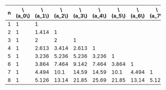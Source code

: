 <table>
 <thead>
  <tr>
   <th style={{ width: "80px" }}>
    n
   </th>
   <th style={{ width: "80px" }}>
    \(a_0\)
   </th>
   <th style={{ width: "80px" }}>
    \(a_1\)
   </th>
   <th style={{ width: "80px" }}>
    \(a_2\)
   </th>
   <th style={{ width: "80px" }}>
    \(a_3\)
   </th>
   <th style={{ width: "80px" }}>
    \(a_4\)
   </th>
   <th style={{ width: "80px" }}>
    \(a_5\)
   </th>
   <th style={{ width: "80px" }}>
    \(a_6\)
   </th>
   <th style={{ width: "80px" }}>
    \(a_7\)
   </th>
   <th style={{ width: "80px" }}>
    \(a_8\)
   </th>
  </tr>
 </thead>
 <tbody>
  <tr>
   <td style={{ textAlign: "right" }}>
    1
   </td>
   <td style={{ textAlign: "right" }}>
    1
   </td>
   <td style={{ textAlign: "right" }}>
    1
   </td>
   <td style={{ textAlign: "right" }}>
   </td>
   <td style={{ textAlign: "right" }}>
   </td>
   <td style={{ textAlign: "right" }}>
   </td>
   <td style={{ textAlign: "right" }}>
   </td>
   <td style={{ textAlign: "right" }}>
   </td>
   <td style={{ textAlign: "right" }}>
   </td>
   <td style={{ textAlign: "right" }}>
   </td>
  </tr>
  <tr>
   <td style={{ textAlign: "right" }}>
    2
   </td>
   <td style={{ textAlign: "right" }}>
    1
   </td>
   <td style={{ textAlign: "right" }}>
    1.414
   </td>
   <td style={{ textAlign: "right" }}>
    1
   </td>
   <td style={{ textAlign: "right" }}>
   </td>
   <td style={{ textAlign: "right" }}>
   </td>
   <td style={{ textAlign: "right" }}>
   </td>
   <td style={{ textAlign: "right" }}>
   </td>
   <td style={{ textAlign: "right" }}>
   </td>
   <td style={{ textAlign: "right" }}>
   </td>
  </tr>
  <tr>
   <td style={{ textAlign: "right" }}>
    3
   </td>
   <td style={{ textAlign: "right" }}>
    1
   </td>
   <td style={{ textAlign: "right" }}>
    2
   </td>
   <td style={{ textAlign: "right" }}>
    2
   </td>
   <td style={{ textAlign: "right" }}>
    1
   </td>
   <td style={{ textAlign: "right" }}>
   </td>
   <td style={{ textAlign: "right" }}>
   </td>
   <td style={{ textAlign: "right" }}>
   </td>
   <td style={{ textAlign: "right" }}>
   </td>
   <td style={{ textAlign: "right" }}>
   </td>
  </tr>
  <tr>
   <td style={{ textAlign: "right" }}>
    4
   </td>
   <td style={{ textAlign: "right" }}>
    1
   </td>
   <td style={{ textAlign: "right" }}>
    2.613
   </td>
   <td style={{ textAlign: "right" }}>
    3.414
   </td>
   <td style={{ textAlign: "right" }}>
    2.613
   </td>
   <td style={{ textAlign: "right" }}>
    1
   </td>
   <td style={{ textAlign: "right" }}>
   </td>
   <td style={{ textAlign: "right" }}>
   </td>
   <td style={{ textAlign: "right" }}>
   </td>
   <td style={{ textAlign: "right" }}>
   </td>
  </tr>
  <tr>
   <td style={{ textAlign: "right" }}>
    5
   </td>
   <td style={{ textAlign: "right" }}>
    1
   </td>
   <td style={{ textAlign: "right" }}>
    3.236
   </td>
   <td style={{ textAlign: "right" }}>
    5.236
   </td>
   <td style={{ textAlign: "right" }}>
    5.236
   </td>
   <td style={{ textAlign: "right" }}>
    3.236
   </td>
   <td style={{ textAlign: "right" }}>
    1
   </td>
   <td style={{ textAlign: "right" }}>
   </td>
   <td style={{ textAlign: "right" }}>
   </td>
   <td style={{ textAlign: "right" }}>
   </td>
  </tr>
  <tr>
   <td style={{ textAlign: "right" }}>
    6
   </td>
   <td style={{ textAlign: "right" }}>
    1
   </td>
   <td style={{ textAlign: "right" }}>
    3.864
   </td>
   <td style={{ textAlign: "right" }}>
    7.464
   </td>
   <td style={{ textAlign: "right" }}>
    9.142
   </td>
   <td style={{ textAlign: "right" }}>
    7.464
   </td>
   <td style={{ textAlign: "right" }}>
    3.864
   </td>
   <td style={{ textAlign: "right" }}>
    1
   </td>
   <td style={{ textAlign: "right" }}>
   </td>
   <td style={{ textAlign: "right" }}>
   </td>
  </tr>
  <tr>
   <td style={{ textAlign: "right" }}>
    7
   </td>
   <td style={{ textAlign: "right" }}>
    1
   </td>
   <td style={{ textAlign: "right" }}>
    4.494
   </td>
   <td style={{ textAlign: "right" }}>
    10.1
   </td>
   <td style={{ textAlign: "right" }}>
    14.59
   </td>
   <td style={{ textAlign: "right" }}>
    14.59
   </td>
   <td style={{ textAlign: "right" }}>
    10.1
   </td>
   <td style={{ textAlign: "right" }}>
    4.494
   </td>
   <td style={{ textAlign: "right" }}>
    1
   </td>
   <td style={{ textAlign: "right" }}>
   </td>
  </tr>
  <tr>
   <td style={{ textAlign: "right" }}>
    8
   </td>
   <td style={{ textAlign: "right" }}>
    1
   </td>
   <td style={{ textAlign: "right" }}>
    5.126
   </td>
   <td style={{ textAlign: "right" }}>
    13.14
   </td>
   <td style={{ textAlign: "right" }}>
    21.85
   </td>
   <td style={{ textAlign: "right" }}>
    25.69
   </td>
   <td style={{ textAlign: "right" }}>
    21.85
   </td>
   <td style={{ textAlign: "right" }}>
    13.14
   </td>
   <td style={{ textAlign: "right" }}>
    5.126
   </td>
   <td style={{ textAlign: "right" }}>
    1
   </td>
  </tr>
 </tbody>
</table>